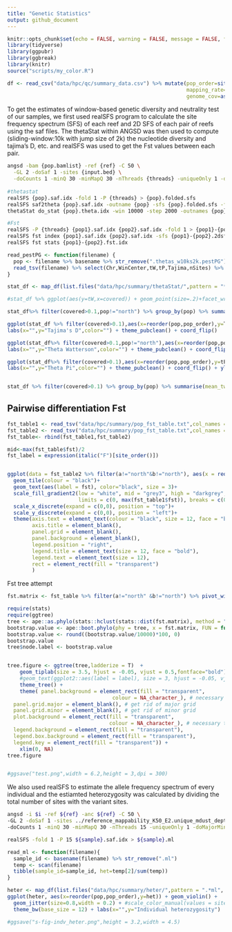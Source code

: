 ```yaml
---
title: "Genetic Statistics"
output: github_document
---
```


```r
knitr::opts_chunk$set(echo = FALSE, warning = FALSE, message = FALSE, fig.retina = 2)
library(tidyverse)
library(ggpubr)
library(ggbreak)
library(knitr)
source("scripts/my_color.R")

df <- read_csv("data/hpc/qc/summary_data.csv") %>% mutate(pop_order=site_order()[pop],
                                                          mapping_rate=as.numeric(sub("%", "", mapping_rate)),
                                                          genome_cov=as.numeric(sub("%", "", genome_cov)))
```


To get the estimates of window-based genetic diversity and neutrality test of our samples, we first used realSFS program to calculate the site frequency spectrum (SFS) of each reef and 2D SFS of each pair of reefs using the saf files. The thetaStat within ANGSD was then used to compute (sliding-window:10k with jump size of 2k) the nucleotide diversity and tajima's D, etc. and realSFS was used to get the Fst values between each pair.

```bash
angsd -bam {pop.bamlist} -ref {ref} -C 50 \
  -GL 2 -doSaf 1 -sites {input.bed} \
  -doCounts 1 -minQ 30 -minMapQ 30 -nThreads {threads} -uniqueOnly 1 -doMajorMinor 1 -out {pop}
  
#thetastat
realSFS {pop}.saf.idx -fold 1 -P {threads} > {pop}.folded.sfs
realSFS saf2theta {pop}.saf.idx -outname {pop} -sfs {pop}.folded.sfs -fold 1
thetaStat do_stat {pop}.theta.idx -win 10000 -step 2000 -outnames {pop}.thetas_w10ks2k

#Fst
realSFS -P {threads} {pop1}.saf.idx {pop2}.saf.idx -fold 1 > {pop1}-{pop2}.2dsfs
realSFS fst index {pop1}.saf.idx {pop2}.saf.idx -sfs {pop1}-{pop2}.2dsfs -fstout {pop1}-{pop2}
realSFS fst stats {pop1}-{pop2}.fst.idx 
```


```r
read_pestPG <- function(filename) {
  pop <- filename %>% basename %>% str_remove(".thetas_w10ks2k.pestPG")
  read_tsv(filename) %>% select(Chr,WinCenter,tW,tP,Tajima,nSites) %>% add_column(pop=pop) %>% mutate(tW=tW/nSites,tP=tP/nSites,covered=nSites/10000)
}

stat_df <- map_df(list.files("data/hpc/summary/thetaStat/",pattern = "*.pestPG",full.names = T),read_pestPG) %>% mutate(pop_order=site_order()[pop])

#stat_df %>% ggplot(aes(y=tW,x=covered)) + geom_point(size=.2)+facet_wrap(~pop,scale="free") + geom_vline(xintercept = 0.05)+theme_bw()

stat_df%>% filter(covered>0.1,pop!="north") %>% group_by(pop) %>% summarise(mean_tw=mean(tW),mean_tp=mean(tP),mean_tj=mean(Tajima))

ggplot(stat_df %>% filter(covered>0.1),aes(x=reorder(pop,pop_order),y=Tajima,color=reorder(pop,pop_order))) + geom_boxplot() + scale_color_manual(values = site_colors()) +
labs(x="",y="Tajima's D",color="") + theme_pubclean() + coord_flip()

ggplot(stat_df%>% filter(covered>0.1,pop!="north"),aes(x=reorder(pop,pop_order),y=tW,color=reorder(pop,pop_order))) + geom_boxplot(notch = TRUE) + scale_color_manual(values = site_colors()) +
labs(x="",y="Theta Watterson",color="") + theme_pubclean() + coord_flip() + ylim(0,0.05)

ggplot(stat_df%>% filter(covered>0.1),aes(x=reorder(pop,pop_order),y=tP,color=reorder(pop,pop_order))) + geom_boxplot(notch = TRUE) + scale_color_manual(values = site_colors()) +
labs(x="",y="Theta Pi",color="") + theme_pubclean() + coord_flip() + ylim(0,0.01)


stat_df %>% filter(covered>0.1) %>% group_by(pop) %>% summarise(mean_tw=mean(tW,na.rm=T), mean_tp=mean(tP,na.rm=T),mean_td=mean(Tajima,na.rm=T)) 
```

## Pairwise differentiation Fst

```r
fst_table1 <- read_tsv("data/hpc/summary/pop_fst_table.txt",col_names = c("a","b","fst")) 
fst_table2 <- read_tsv("data/hpc/summary/pop_fst_table.txt",col_names = c("b","a","fst")) 
fst_table<- rbind(fst_table1,fst_table2) 

mid<-max(fst_table$fst)/2
fst_label = expression(italic("F")[site_order()])


ggplot(data = fst_table2 %>% filter(a!="north"&b!="north"), aes(x = reorder(a,site_order()[a]), y = reorder(b,site_order()[b]), fill = fst))+
  geom_tile(colour = "black")+
  geom_text(aes(label = fst), color="black", size = 3)+
  scale_fill_gradient2(low = "white", mid = "grey3", high = "darkgrey",midpoint = mid, name=expression(italic("F")[ST]),
                       limits = c(0, max(fst_table1$fst)), breaks = c(0.02, 0.05, 0.10,0.20))+
  scale_x_discrete(expand = c(0,0), position = "top")+
  scale_y_discrete(expand = c(0,0), position = "left")+
  theme(axis.text = element_text(colour = "black", size = 12, face = "bold"),
        axis.title = element_blank(),
        panel.grid = element_blank(),
        panel.background = element_blank(),
        legend.position = "right",
        legend.title = element_text(size = 12, face = "bold"),
        legend.text = element_text(size = 12),
        rect = element_rect(fill = "transparent")
        )

```

Fst tree attempt
```r
fst.matrix <- fst_table %>% filter(a!="north" &b!="north") %>% pivot_wider(names_from = a,values_from = fst,values_fill=0)%>% arrange(b) %>% column_to_rownames("b") %>% as.matrix()

require(stats)
require(ggtree)
tree <- ape::as.phylo(stats::hclust(stats::dist(fst.matrix), method = "average"))
bootstrap.value <- ape::boot.phylo(phy = tree, x = fst.matrix, FUN = function(xx) ape::as.phylo(stats::hclust(stats::dist(xx), method = "average")) , block = 1, B = 10000, trees = FALSE, rooted = TRUE) 
bootstrap.value <- round((bootstrap.value/10000)*100, 0)
bootstrap.value
tree$node.label <- bootstrap.value


tree.figure <- ggtree(tree,ladderize = T)  + 
    geom_tiplab(size = 3.5, hjust = -0.05, vjust = 0.5,fontface="bold")+ # for just the tip label
    #geom_text(ggplot2::aes(label = label), size = 3, hjust = -0.05, vjust = 0.5) + # show bootstrap value
    theme_tree() + 
    theme( panel.background = element_rect(fill = "transparent",
                                  colour = NA_character_), # necessary to avoid drawing panel outline
  panel.grid.major = element_blank(), # get rid of major grid
  panel.grid.minor = element_blank(), # get rid of minor grid
  plot.background = element_rect(fill = "transparent",
                                 colour = NA_character_), # necessary to avoid drawing plot outline
  legend.background = element_rect(fill = "transparent"),
  legend.box.background = element_rect(fill = "transparent"),
  legend.key = element_rect(fill = "transparent")) +
    xlim(0, NA) 
tree.figure


#ggsave("test.png",width = 6.2,height = 3,dpi = 300)
```

We also used realSFS to estimate the allele frequency spectrum of every individual and the estiamted heterozygosity was calculated by dividing the total number of sites with the variant sites.

```bash
angsd -i $i -ref ${ref} -anc ${ref} -C 50 \
-GL 2 -doSaf 1 -sites ../reference_mappability_K50_E2.unique_mdust_depth.bed \
-doCounts 1 -minQ 30 -minMapQ 30 -nThreads 15 -uniqueOnly 1 -doMajorMinor 1 -setMinDepth 2 -setMaxDepth 12 -out $sample

realSFS -fold 1 -P 15 ${sample}.saf.idx > ${sample}.ml
```


```r
read_ml <- function(filename){
  sample_id <- basename(filename) %>% str_remove(".ml")
  temp <- scan(filename)
  tibble(sample_id=sample_id, het=temp[2]/sum(temp))
}

heter <- map_df(list.files("data/hpc/summary/heter/",pattern = ".*ml", full.names = T),read_ml) %>% left_join(df)
ggplot(heter, aes(x=reorder(pop,pop_order),y=het)) + geom_violin() +
  geom_jitter(size=0.8,width = 0.2) + #scale_color_manual(values = site_colors(), labels=site_labels()) +
  theme_bw(base_size = 12) + labs(x="",y="Individual heterozygosity")

#ggsave("s-fig-indv_heter.png",height = 3.2,width = 4.5)
```